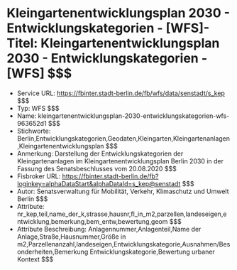 # Kleingartenentwicklungsplan 2030 - Entwicklungskategorien - [WFS]- Titel: Kleingartenentwicklungsplan 2030 - Entwicklungskategorien - [WFS] $$$
- Service URL: https://fbinter.stadt-berlin.de/fb/wfs/data/senstadt/s_kep $$$
- Typ: WFS $$$
- Name: kleingartenentwicklungsplan-2030-entwicklungskategorien-wfs-963652d1 $$$
- Stichworte: Berlin,Entwicklungskategorien,Geodaten,Kleingarten,Kleingartenanlagen,Kleingartenentwicklungsplan $$$
- Anmerkung: Darstellung der Entwicklungskategorien der Kleingartenanlagen im Kleingartenentwicklungsplan Berlin 2030 in der Fassung des Senatsbeschlusses vom 20.08.2020 $$$
- Fisbroker URL: https://fbinter.stadt-berlin.de/fb?loginkey=alphaDataStart&alphaDataId=s_kep@senstadt $$$
- Autor: Senatsverwaltung für Mobilität, Verkehr, Klimaschutz und Umwelt Berlin $$$
- Attribute: nr_kep,teil,name_der_k,strasse,hausnr,fl_in_m2,parzellen,landeseigen,entwicklung,bemerkung,bem_entw,bewertung,geom $$$
- Attribute Beschreibung: Anlagennummer,Anlagenteil,Name der Anlage,Straße,Hausnummer,Größe in m2,Parzellenanzahl,landeseigen,Entwicklungskategorie,Ausnahmen/Besonderheiten,Bemerkung Entwicklungskategorie,Bewertung urbaner Kontext $$$
